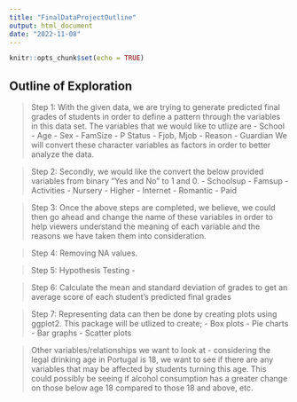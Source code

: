 ```yaml
---
title: "FinalDataProjectOutline"
output: html_document
date: "2022-11-08"
---
```



```r
knitr::opts_chunk$set(echo = TRUE)
```

## Outline of Exploration 

> Step 1: With the given data, we are trying to generate predicted final grades of students in order to define a pattern through the variables in this data set. The variables that we would like to utlize are 
- School
- Age
- Sex
- FamSize
- P Status
- Fjob, Mjob
- Reason
- Guardian
> We will convert these character variables as factors in order to better analyze the data.

> Step 2: Secondly, we would like the convert the below provided variables from binary "Yes and No" to 1 and 0.
- Schoolsup
- Famsup
- Activities
- Nursery
- Higher
- Internet
- Romantic
- Paid

> Step 3: Once the above steps are completed, we believe, we could then go ahead and change the name of these variables in order to help viewers understand the meaning of each variable and the reasons we have taken them into consideration.

> Step 4: Removing NA values.

> Step 5: Hypothesis Testing - 

> Step 6: Calculate the mean and standard deviation of grades to get an average score of each student's predicted final grades

> Step 7: Representing data can then be done by creating plots using ggplot2. This package will be utlized to create;
- Box plots
- Pie charts
- Bar graphs 
- Scatter plots 

> Other variables/relationships we want to look at 
- considering the legal drinking age in Portugal is 18, we want to see if there are any variables that may be affected by students turning this age. This could possibly be seeing if alcohol consumption has a greater change on those below age 18 compared to those 18 and above, etc. 




